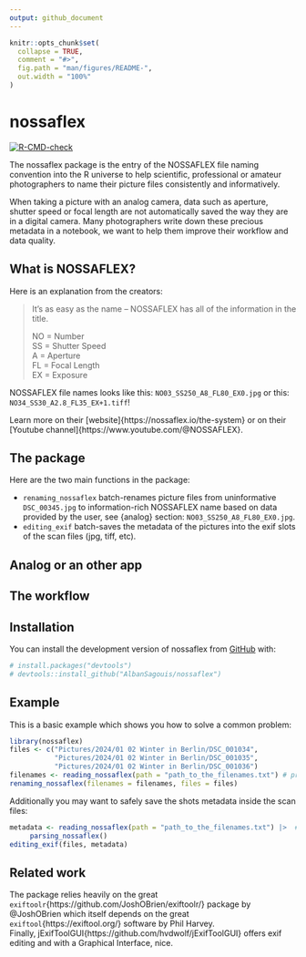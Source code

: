 ```yaml
---
output: github_document
---
```


<!-- README.md is generated from README.Rmd. Please edit that file -->

```r
knitr::opts_chunk$set(
  collapse = TRUE,
  comment = "#>",
  fig.path = "man/figures/README-",
  out.width = "100%"
)
```

# nossaflex

<!-- badges: start -->
[![R-CMD-check](https://github.com/AlbanSagouis/nossaflex/actions/workflows/R-CMD-check.yaml/badge.svg)](https://github.com/AlbanSagouis/nossaflex/actions/workflows/R-CMD-check.yaml)
<!-- badges: end -->

The nossaflex package is the entry of the NOSSAFLEX file naming convention into the R
universe to help scientific, professional or amateur photographers to name their
picture files consistently and informatively.

When taking a picture with an analog camera, data such as aperture, shutter speed
or focal length are not automatically saved the way they are in a digital camera.
Many photographers write down these precious metadata in a notebook, we want to
help them improve their workflow and data quality. 

## What is NOSSAFLEX?
Here is an explanation from the creators:

> It’s as easy as the name – NOSSAFLEX has all of the information in the title.
>
> NO = Number  
> SS = Shutter Speed  
> A  = Aperture  
> FL = Focal Length  
> EX = Exposure  

NOSSAFLEX file names looks like this: `NO03_SS250_A8_FL80_EX0.jpg` or this:
`NO34_SS30_A2.8_FL35_EX+1.tiff`!

Learn more on their [website]{https://nossaflex.io/the-system} or on their
[Youtube channel]{https://www.youtube.com/@NOSSAFLEX}.

## The package
Here are the two main functions in the package:

- `renaming_nossaflex` batch-renames picture files from uninformative `DSC_00345.jpg`
 to information-rich NOSSAFLEX name based on data provided by the user, see {analog}
 section: `NO03_SS250_A8_FL80_EX0.jpg`.
- `editing_exif` batch-saves the metadata of the pictures into the exif slots of
the scan files (jpg, tiff, etc).

## Analog or an other app

## The workflow


## Installation

You can install the development version of nossaflex from [GitHub](https://github.com/) with:

``` r
# install.packages("devtools")
# devtools::install_github("AlbanSagouis/nossaflex")
```

## Example

This is a basic example which shows you how to solve a common problem:

```r
library(nossaflex)
files <- c("Pictures/2024/01 02 Winter in Berlin/DSC_001034",
           "Pictures/2024/01 02 Winter in Berlin/DSC_001035",
           "Pictures/2024/01 02 Winter in Berlin/DSC_001036")
filenames <- reading_nossaflex(path = "path_to_the_filenames.txt") # provided by the `analog` app
renaming_nossaflex(filenames = filenames, files = files)
```

Additionally you may want to safely save the shots metadata inside the scan files:

```r
metadata <- reading_nossaflex(path = "path_to_the_filenames.txt") |>  # provided by the `analog` app
     parsing_nossaflex()
editing_exif(files, metadata)
```


## Related work
The package relies heavily on the great `exiftoolr`{https://github.com/JoshOBrien/exiftoolr/}
package by @JoshOBrien which itself depends on the great `exiftool`{https://exiftool.org/}
software by Phil Harvey.  
Finally, jExifToolGUI{https://github.com/hvdwolf/jExifToolGUI} offers exif 
editing and with a Graphical Interface, nice.
